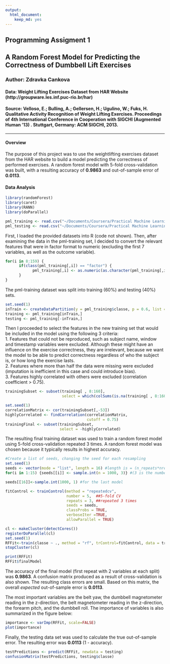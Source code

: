 ```yaml
---
output:
  html_document:
    keep_md: yes
---
```

## Programming Assigment 1
## A Random Forest Model for Predicting the Correctness of Dumbbell Lift Exercises
### Author: Zdravka Cankova 
#### Data: Weight Lifting Exercises Dataset from HAR Website (http://groupware.les.inf.puc-rio.br/har) 
#### Source: Velloso, E.; Bulling, A.; Gellersen, H.; Ugulino, W.; Fuks, H. Qualitative Activity Recognition of Weight Lifting Exercises. Proceedings of 4th International Conference in Cooperation with SIGCHI (Augmented Human '13) . Stuttgart, Germany: ACM SIGCHI, 2013.  

---

#### Overview

The purpose of this project was to use the weightlifting exercises dataset from the HAR website to build a model predicting the correctness of performed exercises. A random forest model with 5-fold cross-validation was built, with a resulting accuracy of **0.9863** and out-of-sample error of **0.0113**. 

#### Data Analysis

```r
library(randomForest)
library(caret)
library(RANN)
library(doParallel)

pml_training <- read.csv("~/Documents/Coursera/Practical Machine Learning/Project/pml-training.csv")
pml_testing <- read.csv("~/Documents/Coursera/Practical Machine Learning/Project/pml-testing.csv")
```
First, I loaded the provided datasets into R (code not shown). Then, after examining the data in the pml-training set, I decided to convert the relevant features that were in factor format to numeric (excluding the first 7 variables, as well as the outcome variable).

```r
for(i in 8:159) {
      if(class(pml_training[,i]) == "factor") {
            pml_training[,i] <- as.numeric(as.character(pml_training[,i]))
      }
}
```

The pml-training dataset was split into training (60%) and testing (40%) sets.
```r
set.seed(1)
inTrain <- createDataPartition(y = pml_training$classe, p = 0.6, list = FALSE)
training <- pml_training[inTrain,]
testing <- pml_training[-inTrain,]
```

Then I proceeded to select the features in the new training set that would be included in the model using the following 3 criteria:  
1. Features that could not be reproduced, such as subject name, window and timestamp variables were excluded.   Although these might have an influence on the exercise correctness, they are irrelevant, because we want the model to be able to predict correctness regardless of who the subject is, or how long the exercise lasts.  
2. Features where more than half the data were missing were excluded (imputation is inefficient in this case and could introduce bias).  
3. Features highly correlated with others were excluded (correlation coefficient > 0.75).  
```r
trainingSubset <- subset(training[ , 8:160], 
                         select = which(colSums(is.na(training[ , 8:160])) < 0.5*length(training$classe)))

set.seed(1)
correlationMatrix <- cor(trainingSubset[,-53])
highlyCorrelated <- findCorrelation(correlationMatrix,
                                    cutoff = 0.75)
trainingFinal <- subset(trainingSubset,
                        select = -highlyCorrelated)
```

The resulting final training dataset was used to train a random forest model using 5-fold cross-validation repeated 3 times. A random forest model was chosen because it typically results in highest accuracy.

```r
#Create a list of seeds, changing the seed for each resampling
set.seed(1)
seeds <- vector(mode = "list", length = 16) #length is = (n_repeats*nresampling)+1
for(i in 1:15) {seeds[[i]] <- sample.int(n = 1000, 3)} #(3 is the number of tuning parameter, mtry for rf)

seeds[[16]]<-sample.int(1000, 1) #for the last model

fitControl <- trainControl(method = "repeatedcv",
                           number = 5,  ##5-fold CV
                           repeats = 3, ##repeated 3 times
                           seeds = seeds,
                           classProbs = TRUE,
                           verboseIter =TRUE,
                           allowParallel = TRUE)

cl <- makeCluster(detectCores())
registerDoParallel(cl)
set.seed(1)
RFFit<-train(classe ~ ., method = "rf", trControl=fitControl, data = trainingFinal)
stopCluster(cl)

print(RFFit)
RFFit$finalModel
```

The accuracy of the final model (first repeat with 2 variables at each split) was **0.9863**. A confusion matrix produced as a result of cross-validation is also shown. The resulting class errors are small. Based on this matrix, the overall *expected* out-of-sample error is **0.0113**.

The most important variables are the belt yaw, the dumbbell magnetometer reading in the z-direction, the belt magnetometer reading in the z-direction, the forearm pitch, and the dumbbell roll. The importance of variables is also summarized in the figure below:
```r
importance <- varImp(RFFit, scale=FALSE)
plot(importance)
```

Finally, the testing data set was used to calculate the true out-of-sample error. The resulting error was **0.0113** (1 - accuracy).
```r
testPredictions <- predict(RFFit, newdata = testing)
confusionMatrix(testPredictions, testing$classe)
```